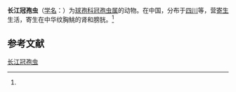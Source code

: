 {{Speciesbox
| name = 长江冠孢虫
| status = 
| status_system = 
| image = 
| genus = Mitraspora
| species = changkiangensis
| authority = (Ma, 1998)<ref name='id9327'>{{cite web| url =http://www.bioinfo.cn/db05/BjdwSpecies.php?action=view&id=9327| title =长江冠孢虫| work =《中国动物物种编目数据库》| publisher =中国科学院微生物研究所| author =中国科学院动物研究所| accessdate =2009-04-16| deadurl =yes| archiveurl =https://web.archive.org/web/20160305035331/http://www.bioinfo.cn/db05/BjdwSpecies.php?action=view&id=9327| archivedate =2016-03-05}}</ref>
}}

'''长江冠孢虫'''（[[学名|学名]]：{{lang|la|''Mitraspora changkiangensis''}}）为[[球孢科|球孢科]][[冠孢虫属|冠孢虫属]]的动物。在中国，分布于[[四川|四川]]等，营[[寄生|寄生]]生活，寄生在中华纹胸鮡的肾和膀胱。<ref name='id9327'/>

== 参考文献 ==
{{reflist}}

{{Wikispecies|Mitraspora changkiangensis}}

[[Category:冠孢虫属|长江冠孢虫]]


{{Cnidarian-stub}}